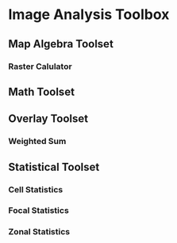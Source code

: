 # Image Analysis Toolbox

## Map Algebra Toolset

### Raster Calulator

## Math Toolset

## Overlay Toolset

### Weighted Sum

## Statistical Toolset

### Cell Statistics

### Focal Statistics

### Zonal Statistics
